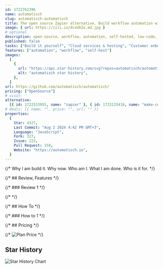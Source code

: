 ```yaml
---
id: 1722762396
name: automatisch
slug: automatisch-automatisch
title: The open source Zapier alternative. Build workflow automation without spending time and money.
image: { url: https://iili.io/dcxUbIe.md.jpg }
# optional
description: open-source, workflow, automation, self-hosted, low-code, no-code, automatisch,  ,
published: false
tasks: ["Build it yourself", "Cloud services & hosting", "Customer onboarding"]
features: ["automation", "workflow", "self-host"]
images:
  [
    {
      url: "https://api.star-history.com/svg?repos=automatisch/automatisch",
      alt: "automatisch star history",
    },
  ]
url: https://github.com/automatisch/automatisch/
pricing: ["OpenSource"]
# visit:
alternative:
  [{ id: 1722533955, name: "zapier" }, { id: 1723133418, name: "make-com" }]
# deals: [{ name: "", price: "", url: "" }]
properties:
  {
    Star: 4327,
    Last Commit: "Aug 2 2024 4:42 PM GMT+3",
    Language: "JavaScript",
    Fork: 327,
    Issue: 123,
    Pull Request: 158,
    Website: "https://automatisch.io",
  }
---
```


{/* Why I am build it. Why now. Who am I. What I am done. Who is it for. */}

{/* ## Review, Features */}

{/* ### Review 1 */}

{/* <DetailYoutube videoId="" startTime={0} /> */}

{/* ## How To */}

{/* ### How to 1 */}

{/* ## Pricing */}

{/* <Img src="" alt="Plan Price" /> */}

## Star History

![Star History Chart](https://api.star-history.com/svg?repos=automatisch/automatisch)
